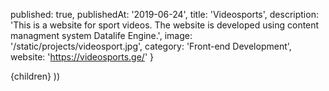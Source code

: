 
  published: true,
  publishedAt: '2019-06-24',
  title: 'Videosports',
  description: 'This is a website for sport videos. The website is developed using content managment system Datalife Engine.',
  image: '/static/projects/videosport.jpg',
  category: 'Front-end Development',
  website: 'https://videosports.ge/'
}

  <Project path={router.pathname} meta={meta}>
    {children}
  </Project>
))